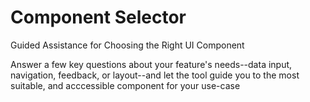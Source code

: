 
<Meta title="Concepts/Developer/Tools/Stories/Component Selector" />

<h1 class="sbdocs-title"> Component Selector</h1>
<p>Guided Assistance for Choosing the Right UI Component</p>
<p>
  Answer a few key questions about your feature's needs--data input, navigation, feedback, or layout--and let the tool
  guide you to the most suitable, and acccessible component for your use-case
</p>

<Canvas withSource="none">
  <Selector />
</Canvas>
